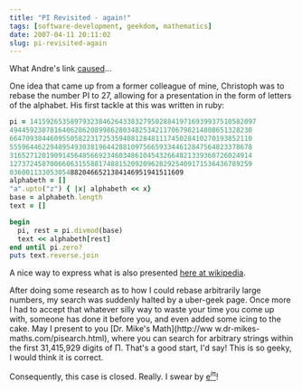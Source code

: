 ```yaml
---
title: "PI Revisited - again!"
tags: [software-development, geekdom, mathematics]
date: 2007-04-11 20:11:02
slug: pi-revisited-again
---
```


What Andre's link [caused](/go/92)...

One idea that came up from a former colleague of mine, Christoph was to rebase the number PI to 27, allowing for a presentation in the form of letters of the alphabet. His first tackle at this was written in ruby:

```ruby
pi = 14159265358979323846264338327950288419716939937510582097
494459230781640628620899862803482534211706798214808651328230
664709384460955058223172535940812848111745028410270193852110
555964462294895493038196442881097566593344612847564823378678
316527120190914564856692346034861045432664821339360726024914
127372458700660631558817488152092096282925409171536436789259
0360011330530548820466521384146951941511609
alphabeth = []
"a".upto("z") { |x| alphabeth << x}
base = alphabeth.length
text = []

begin
  pi, rest = pi.divmod(base)
  text << alphabeth[rest]
end until pi.zero?
puts text.reverse.join
```

A nice way to express what is also presented [here at wikipedia](http://en.wikipedia.org/wiki/Hexadecimal#Converting_from_other_bases).

After doing some research as to how I could rebase arbitrarily large numbers, my search was suddenly halted by a uber-geek page. Once more I had to accept that whatever silly way to waste your time you come up with, someone has done it before you, and even added some icing to the cake. May I present to you [Dr. Mike's Math](http://ww
w.dr-mikes-maths.com/pisearch.html), where you can search for arbitrary strings within the first 31,415,929 digits of &Pi;. That's a good start, I'd say! This is so geeky, I would think it is correct.

Consequently, this case is closed. Really. I swear by [e<sup>_i_&pi;</sup>](http://www.math.utoronto.ca/mathnet/questionCorner/epii.html)!